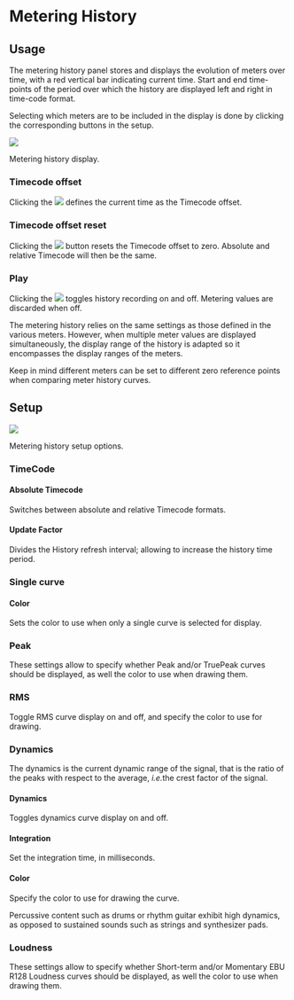 # Metering History

## Usage {#sec-metering-history-usage}
The metering history panel stores and displays the evolution of meters over time, with a red vertical bar indicating current time. 
Start and end time-points of the period over which the history are displayed left and right in time-code format.

Selecting which meters are to be included in the display is done by clicking the corresponding buttons in the setup.

![](https://flux-shared.s3.amazonaws.com/doc_images/Analyzer/MeteringHistory/Main.png)

:::{.callout-note}
Metering history display.
:::

### Timecode offset
Clicking the ![](https://flux-shared.s3.amazonaws.com/doc_images/Analyzer/Generic/TCOffset.png) defines the current time as the Timecode offset.

### Timecode offset reset
Clicking the ![](https://flux-shared.s3.amazonaws.com/doc_images/Analyzer/Generic/ResetTCOffset.png) button resets the Timecode offset to zero.
Absolute and relative Timecode will then be the same.

### Play
Clicking the ![](https://flux-shared.s3.amazonaws.com/doc_images/Analyzer/Generic/Play.png) toggles history recording on and off.
Metering values are discarded when off.

:::{.callout-note}
The metering history relies on the same settings as those defined in the various meters. However, when multiple meter values are displayed simultaneously, the display range of the history is adapted so it encompasses the display ranges of the meters.

Keep in mind different meters can be set to different zero reference points when comparing meter history curves.
:::

## Setup
![](https://flux-shared.s3.amazonaws.com/doc_images/Analyzer/MeteringHistory/Setup.png)

:::{.callout-note}
Metering history setup options.
:::

### TimeCode

#### Absolute Timecode
Switches between absolute and relative Timecode formats.

#### Update Factor
Divides the History refresh interval; allowing to increase the
history time period.

### Single curve

#### Color
Sets the color to use when only a single curve is selected for display.

### Peak
These settings allow to specify whether Peak and/or TruePeak curves should be displayed, as well the color to use when drawing them.

### RMS
Toggle RMS curve display on and off, and specify the color to use for drawing.

### Dynamics
The dynamics is the current dynamic range of the signal, that is the ratio of the peaks with respect to the average, <i>i.e.</i>the crest factor of the signal.

#### Dynamics
Toggles dynamics curve display on and off.

#### Integration
Set the integration time, in milliseconds.

#### Color
Specify the color to use for drawing the curve.

:::{.callout-note}
Percussive content such as drums or rhythm guitar exhibit high dynamics, as opposed to sustained sounds such as strings and synthesizer pads.
:::

### Loudness
These settings allow to specify whether Short-term and/or Momentary EBU R128 Loudness curves should be displayed, as well the color to use when drawing them.


